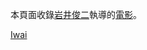{{noteTA
| 1 = zh-tw: 青春電幻物語; zh-cn: 关于莉莉周的一切
}}
本頁面收錄[[岩井俊二|岩井俊二]]執導的[[電影|電影]]。

[[Category:日本導演電影|Iwai]]